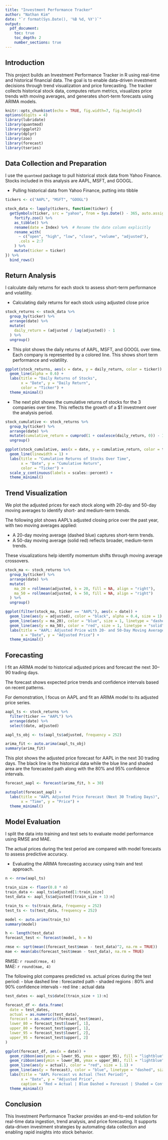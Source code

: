 ```yaml
---
title: "Investment Performance Tracker"
author: "Nathan Kim"
date: "`r format(Sys.Date(), '%B %d, %Y')`"
output: 
  pdf_document:
    toc: true
    toc_depth: 2
    number_sections: true
---
```


## Introduction

This project builds an Investment Performance Tracker in R using real-time and historical financial data. The goal is to enable data-driven investment decisions through trend visualization and price forecasting. The tracker collects historical stock data, computes return metrics, visualizes price trends with moving averages, and generates short-term forecasts using ARIMA models.

```r
knitr::opts_chunk$set(echo = TRUE, fig.width=7, fig.height=5)
options(digits = 4) 
library(lubridate)
library(quantmod)
library(ggplot2)
library(dplyr)
library(zoo)
library(forecast)
library(tseries)
```

## Data Collection and Preparation

I use the `quantmod` package to pull historical stock data from Yahoo Finance. Stocks included in this analysis are AAPL, MSFT, and GOOGL.


 - Pulling historical data from Yahoo Finance, putting into tibble
```r
tickers <- c("AAPL", "MSFT", "GOOGL")

stock_data <- lapply(tickers, function(ticker) {
  getSymbols(ticker, src = "yahoo", from = Sys.Date() - 365, auto.assign = FALSE) %>%
    fortify.zoo() %>%
    as_tibble() %>%
    rename(date = Index) %>%  # Rename the date column explicitly
    rename_with(
      ~ c("open", "high", "low", "close", "volume", "adjusted"),
      .cols = 2:7
    ) %>%
    mutate(ticker = ticker)
}) %>%
  bind_rows()
```

## Return Analysis

I calculate daily returns for each stock to assess short-term performance and volatility.

 - Calculating daily returns for each stock using adjusted close price

```r
stock_returns <- stock_data %>%
  group_by(ticker) %>%
  arrange(date) %>%
  mutate(
    daily_return = (adjusted / lag(adjusted)) - 1
  ) %>%
  ungroup()
```
 - This plot shows the daily returns of AAPL, MSFT, and GOOGL over time. Each company is represented by a colored line. This shows short term performance and volatility.
```r
ggplot(stock_returns, aes(x = date, y = daily_return, color = ticker)) +
  geom_line(alpha = 0.6) +
  labs(title = "Daily Returns of Stocks",
       x = "Date", y = "Daily Return",
       color = "Ticker") +
  theme_minimal()
```
 - The next plot shows the cumulative returns of stocks for the 3 companies over time. This reflects the growth of a $1 investment over the analysis period.

```r
stock_cumulative <- stock_returns %>%
  group_by(ticker) %>%
  arrange(date) %>%
  mutate(cumulative_return = cumprod(1 + coalesce(daily_return, 0)) - 1) %>%
  ungroup()

ggplot(stock_cumulative, aes(x = date, y = cumulative_return, color = ticker)) +
  geom_line(linewidth = 1) +
  labs(title = "Cumulative Returns of Stocks Over Time",
       x = "Date", y = "Cumulative Return",
       color = "Ticker") +
  scale_y_continuous(labels = scales::percent) +
  theme_minimal()
```

## Trend Visualization

We plot the adjusted prices for each stock along with 20-day and 50-day moving averages to identify short- and medium-term trends.

The following plot shows AAPL's adjusted closing price over the past year, with two moving averages applied:

- A 20-day moving average (dashed blue) captures short-term trends.
- A 50-day moving average (solid red) reflects broader, medium-term trends.

These visualizations help identify momentum shifts through moving average crossovers.

```r
stock_ma <- stock_returns %>%
  group_by(ticker) %>%
  arrange(date) %>%
  mutate(
    ma_20 = rollmean(adjusted, k = 20, fill = NA, align = "right"),
    ma_50 = rollmean(adjusted, k = 50, fill = NA, align = "right")
  ) %>%
  ungroup()

ggplot(filter(stock_ma, ticker == "AAPL"), aes(x = date)) +
  geom_line(aes(y = adjusted), color = "black", alpha = 0.4, size = 1) +
  geom_line(aes(y = ma_20), color = "blue", size = 1, linetype = "dashed") +
  geom_line(aes(y = ma_50), color = "red", size = 1, linetype = "solid") +
  labs(title = "AAPL: Adjusted Price with 20- and 50-Day Moving Averages",
       x = "Date", y = "Adjusted Price") +
  theme_minimal()
```

## Forecasting

I fit an ARIMA model to historical adjusted prices and forecast the next 30–90 trading days.

The forecast shows expected price trends and confidence intervals based on recent patterns.

For demonstration, I focus on AAPL and fit an ARIMA model to its adjusted price series.
```r
aapl_ts <- stock_returns %>%
  filter(ticker == "AAPL") %>%
  arrange(date) %>%
  select(date, adjusted)

aapl_ts_obj <- ts(aapl_ts$adjusted, frequency = 252)

arima_fit <- auto.arima(aapl_ts_obj)
summary(arima_fit)
```
This plot shows the adjusted price forecast for AAPL in the next 30 trading days. The black line is the historical data while the blue line and shaded area are the forecasted path along with the 80% and 95% confidence intervals.
```r
forecast_aapl <- forecast(arima_fit, h = 30)

autoplot(forecast_aapl) +
  labs(title = "AAPL Adjusted Price Forecast (Next 30 Trading Days)",
       x = "Time", y = "Price") +
  theme_minimal()
```

## Model Evaluation

I split the data into training and test sets to evaluate model performance using RMSE and MAE.

The actual prices during the test period are compared with model forecasts to assess predictive accuracy.

 - Evaluating the ARIMA forecasting accuracy using train and test approach.

```r
n <- nrow(aapl_ts)

train_size <- floor(0.8 * n)
train_data <- aapl_ts$adjusted[1:train_size]
test_data <- aapl_ts$adjusted[(train_size + 1):n]

train_ts <- ts(train_data, frequency = 252)
test_ts <- ts(test_data, frequency = 252)

model <- auto.arima(train_ts)
summary(model)
```

```r
h <- length(test_data)
forecast_test <- forecast(model, h = h)

rmse <- sqrt(mean((forecast_test$mean - test_data)^2, na.rm = TRUE))
mae <- mean(abs(forecast_test$mean - test_data), na.rm = TRUE)
```

RMSE: `r round(rmse, 4)`  
MAE: `r round(mae, 4)`

The following plot compares predicted vs. actual prices during the test period:
 - blue dashed line : forecasted path
 - shaded regions : 80% and 90% confidence intervals
 - red line : actual data

```r
test_dates <- aapl_ts$date[(train_size + 1):n]

forecast_df <- data.frame(
  date = test_dates,
  actual = as.numeric(test_data),
  forecast = as.numeric(forecast_test$mean),
  lower_80 = forecast_test$lower[, 1],
  upper_80 = forecast_test$upper[, 1],
  lower_95 = forecast_test$lower[, 2],
  upper_95 = forecast_test$upper[, 2]
)

ggplot(forecast_df, aes(x = date)) +
  geom_ribbon(aes(ymin = lower_95, ymax = upper_95), fill = "lightblue", alpha = 0.3) +
  geom_ribbon(aes(ymin = lower_80, ymax = upper_80), fill = "lightblue", alpha = 0.5) +
  geom_line(aes(y = actual), color = "red", size = 1.1) +
  geom_line(aes(y = forecast), color = "blue", linetype = "dashed", size = 1) +
  labs(title = "AAPL Forecast vs Actual (Test Period)",
       x = "Date", y = "Adjusted Price",
       caption = "Red = Actual | Blue Dashed = Forecast | Shaded = Confidence Interval") +
  theme_minimal()
```

## Conclusion

This Investment Performance Tracker provides an end-to-end solution for real-time data ingestion, trend analysis, and price forecasting. It supports data-driven investment strategies by automating data collection and enabling rapid insights into stock behavior.

